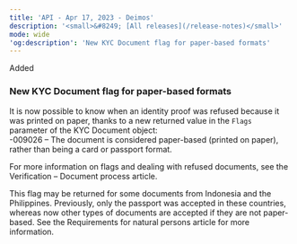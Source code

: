 ```yaml
---  
title: 'API - Apr 17, 2023 - Deimos'  
description: '<small>&#8249; [All releases](/release-notes)</small>'  
mode: wide  
'og:description': 'New KYC Document flag for paper-based formats'  
---  
```

  
  <div class="pill pill-green rn-pill">Added</div> 
  
### New KYC Document flag for paper-based formats  

It is now possible to know when an identity proof was refused because it was printed on paper, thanks to a new returned value in the `Flags` parameter of the KYC Document object:   
-009026 – The document is considered paper-based (printed on paper), rather than being a card or passport format.  

For more information on flags and dealing with refused documents, see the Verification – Document process article.  

This flag may be returned for some documents from Indonesia and the Philippines. Previously, only the passport was accepted in these countries, whereas now other types of documents are accepted if they are not paper-based. See the Requirements for natural persons article for more information.